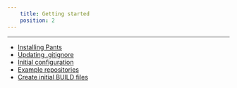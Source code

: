 ```yaml
---
    title: Getting started
    position: 2
---
```


---

- [Installing Pants](doc:installation)
- [Updating .gitignore](doc:gitignore)
- [Initial configuration](doc:initial-configuration)
- [Example repositories](doc:example-repos)
- [Create initial BUILD files](doc:create-initial-build-files)
